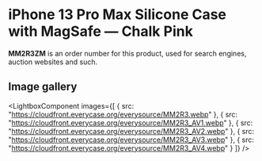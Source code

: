 
# iPhone 13 Pro Max Silicone Case with MagSafe — Chalk Pink

<Callout type='info' emoji='👉🏻'>**MM2R3ZM** is an order number for this product, used for search engines, auction websites and such.</Callout>

## Image gallery

<LightboxComponent
    images={[
      {
        src: "https://cloudfront.everycase.org/everysource/MM2R3.webp"
      },
      {
        src: "https://cloudfront.everycase.org/everysource/MM2R3_AV1.webp"
      },
      {
        src: "https://cloudfront.everycase.org/everysource/MM2R3_AV2.webp"
      },
      {
        src: "https://cloudfront.everycase.org/everysource/MM2R3_AV3.webp"
      },
      {
        src: "https://cloudfront.everycase.org/everysource/MM2R3_AV4.webp"
      }
    ]}
  />
